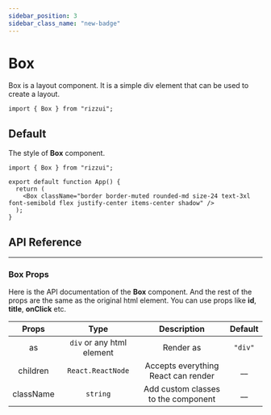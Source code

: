 ```yaml
---
sidebar_position: 3
sidebar_class_name: "new-badge"
---
```



# Box

Box is a layout component. It is a simple div element that can be used to create a layout.

```tsx
import { Box } from "rizzui";
```

<div className="mb-20" />

## Default

The style of **Box** component.

<Paper>
  <Box className="border border-muted rounded-md size-24 text-3xl font-semibold flex justify-center items-center shadow" />
</Paper>

```tsx
import { Box } from "rizzui";

export default function App() {
  return (
    <Box className="border border-muted rounded-md size-24 text-3xl font-semibold flex justify-center items-center shadow" />
  );
}
```

<div className="mb-20" />

## API Reference

<hr />

<div className="mb-10" />

### Box Props

Here is the API documentation of the **Box** component. And the rest of the props are the same as the original html element. You can use props like **id**, **title**, **onClick** etc.

<div className="overflow-x-auto">

|   Props   |           Type            |             Description             | Default |
| :-------: | :-----------------------: | :---------------------------------: | :-----: |
|    as     | `div` or any html element |              Render as              | `"div"` |
| children  |     `React.ReactNode`     | Accepts everything React can render |  \_\_   |
| className |         `string`          | Add custom classes to the component |  \_\_   |

</div>
